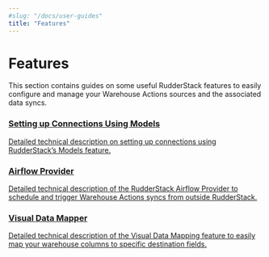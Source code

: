 ```yaml
---
#slug: "/docs/user-guides"
title: "Features"
---
```


# Features

This section contains guides on some useful RudderStack features to easily configure and manage your Warehouse Actions sources and the associated data syncs.

<div class="pageRefWrapper">
     <a href="https://rudderstack.com/docs/warehouse-actions/features/setting-up-connections-using-models/">
        <div class="pageRefBlock">
            <h3>Setting up Connections Using Models</h3>
            <p>Detailed technical description on setting up connections using RudderStack’s Models feature.</p>
        </div>
    </a>
    <a href="https://rudderstack.com/docs/warehouse-actions/features/airflow-provider/">
        <div class="pageRefBlock">
            <h3>Airflow Provider</h3>
            <p>Detailed technical description of the RudderStack Airflow Provider to schedule and trigger Warehouse Actions syncs from outside RudderStack. </p>
        </div>
    </a>
    <a href="https://rudderstack.com/docs/warehouse-actions/features/visual-data-mapper/">
        <div class="pageRefBlock">
            <h3>Visual Data Mapper</h3>
            <p>Detailed technical description of the Visual Data Mapping feature to easily map your warehouse columns to specific destination fields.</p>
        </div>
    </a>
</div>
